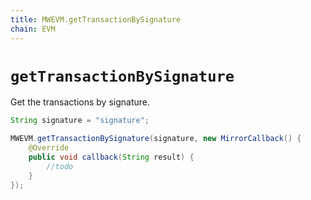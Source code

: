 ```yaml
---
title: MWEVM.getTransactionBySignature
chain: EVM
---
```


# `getTransactionBySignature`
Get the transactions by signature.


```java
String signature = "signature";

MWEVM.getTransactionBySignature(signature, new MirrorCallback() {
    @Override
    public void callback(String result) {
        //todo
    }
});
```
